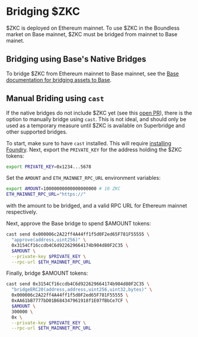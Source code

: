 # Bridging $ZKC

$ZKC is deployed on Ethereum mainnet. To use $ZKC in the Boundless market on Base mainnet, $ZKC must be bridged from mainnet to Base mainet.

## Bridging using Base's Native Bridges

To bridge $ZKC from Ethereum mainnet to Base mainnet, see the [Base documentation for bridging assets to Base](https://docs.base.org/base-chain/network-information/bridges-mainnet).

## Manual Briding using `cast`

If the native bridges do not include $ZKC yet (see this [open PR](https://github.com/ethereum-optimism/ethereum-optimism.github.io/pull/1198)), there is the option to manually bridge using `cast`. This is not ideal, and should only be used as a temporary measure until $ZKC is available on Superbridge and other supported bridges.

To start, make sure to have `cast` installed. This will require [installing Foundry](https://getfoundry.sh/introduction/installation/). Next, export the `PRIVATE_KEY` for the address holding the $ZKC tokens:

```bash
export PRIVATE_KEY=0x1234...5678
```

Set the `AMOUNT` and `ETH_MAINNET_RPC_URL` environment variables:

```bash
export AMOUNT=10000000000000000000 # 10 ZKC
ETH_MAINNET_RPC_URL="https://"
```

with the amount to be bridged, and a valid RPC URL for Ethereum mainnet respectively.

Next, approve the Base bridge to spend $AMOUNT tokens:

```bash
cast send 0x000006c2A22ff4A44ff1f5d0F2ed65F781F55555 \
  "approve(address,uint256)" \
  0x3154Cf16ccdb4C6d922629664174b904d80F2C35 \
  $AMOUNT \
  --private-key $PRIVATE_KEY \
  --rpc-url $ETH_MAINNET_RPC_URL
```

Finally, bridge $AMOUNT tokens:

```bash
cast send 0x3154Cf16ccdb4C6d922629664174b904d80F2C35 \
  "bridgeERC20(address,address,uint256,uint32,bytes)" \
  0x000006c2A22ff4A44ff1f5d0F2ed65F781F55555 \
  0xAA61bB7777bD01B684347961918f1E07fBbCe7CF \
  $AMOUNT \
  300000 \
  0x \
  --private-key $PRIVATE_KEY \
  --rpc-url $ETH_MAINNET_RPC_URL
```

